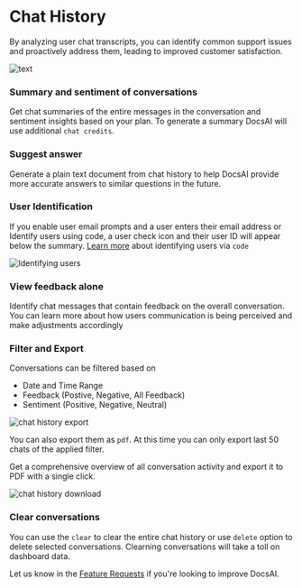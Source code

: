 # Chat History

By analyzing user chat transcripts, you can identify common support issues and proactively address them, leading to improved customer satisfaction.

![text](/docs/chathistory.webp)

### Summary and sentiment of conversations
Get chat summaries of the entire messages in the conversation and sentiment insights based on your plan. To generate a summary DocsAI will use additional `chat credits`. 

### Suggest answer
Generate a plain text document from chat history to help DocsAI provide more accurate answers to similar questions in the future.

### User Identification
If you enable user email prompts and a user enters their email address or Identify users using code, a user check icon and their user ID will appear below the summary.
[Learn more](/docs/integrations/integration-web)  about identifying users via `code`

![Identifying users](/docs/identify-user-dialog.webp)


### View feedback alone
Identify chat messages that contain feedback on the overall conversation. You can learn more about how users communication is being perceived and make adjustments accordingly

### Filter and Export 
Conversations can be filtered based on 
  - Date and Time Range
  - Feedback (Postive, Negative, All Feedback)
  - Sentiment (Positive, Negative, Neutral)

![chat history export](/docs/chathistoryexport.webp)

You can also export them as `pdf`. At this time you can only export last 50 chats of the applied filter.

Get a comprehensive overview of all conversation activity and export it to PDF with a single click.

![chat history download](/docs/download.webp)


### Clear conversations
You can  use the `clear` to clear the entire chat history or use `delete` option to delete selected conversations. Clearning 
conversations will take a toll on dashboard data.



Let us know in the [Feature Requests](https://docsai.canny.io/featrue-requests) if you're looking to improve DocsAI.


